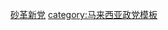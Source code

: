 {{flagicon image|State Reform Party Logo.svg}} [[砂拉越革新党|砂革新党]]<noinclude>
[[category:马来西亚政党模板]]
</noinclude>